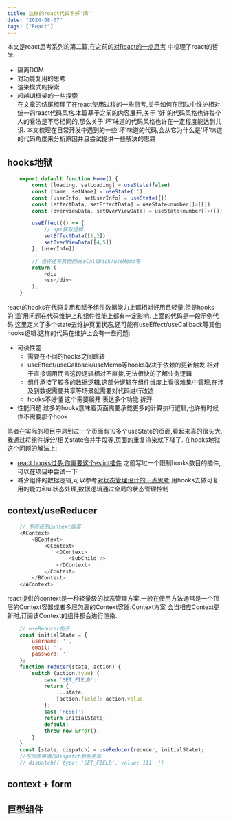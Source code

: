```yaml
---
title: 这样的react代码不好'闻'
date: "2024-08-07"
tags: ["React"]
---
```


本文是react思考系列的第二篇,在之前的[对React的一点思考](https://icantunderstand.github.io/blogNew/blog/react/thinkingInReact)
中梳理了react的哲学:
* 隔离DOM
* 对功能复用的思考
* 渲染模式的探索
* 超越UI框架的一些探索  
在文章的结尾梳理了在react使用过程的一些思考,关于如何在团队中维护相对统一的react代码风格.本篇基于之前的内容展开,关于
'好'的代码风格也许每个人的看法是不尽相同的,那么关于'坏'味道的代码风格也许在一定程度能达到共识.
本文梳理在日常开发中遇到的一些'坏'味道的代码,会从它为什么是'坏'味道的代码角度来分析原因并且尝试提供一些解决的思路

## hooks地狱
```javascript
    export default function Home() {
        const [loading, setLoading] = useState(false)
        const [name, setName] = useState('')
        const [userInfo, setUserInfo] = useState({})
        const [effectData, setEffectData] = useState<number[]>([])
        const [overviewData, setOverViewData] = useState<number[]>([])

        useEffect(() => {
            // api获取逻辑
            setEffectData([1,2])
            setOverViewData([4,5])
        }, [userInfo])

        // 也许还有其他的useCallback/useMemo等
        return (
            <div
            >ss</div>
        );
    }
```

react的hooks在代码复用和赋予组件数据能力上都相对好用且轻量,但是hooks的'滥'用问题在代码维护上和组件性能上都有一定影响.
上面的代码是一段示例代码,这里定义了多个state去维护页面状态,还可能有useEffect/useCallback等其他hooks逻辑.这样的代码在维护上会有一些问题:
* 可读性差 
    * 需要在不同的hooks之间跳转
    * useEffect/useCallback/useMemo等hooks取决于依赖的更新触发.相对于直接调用而言这段逻辑相对不直接,无法很快的了解业务逻辑
    * 组件承接了较多的数据逻辑,这部分逻辑在组件维度上看很难集中管理,在涉及到数据需要共享等场景就需要对代码进行改造
    * hooks不好懂 这个需要展开  表达多个功能  拆开
* 性能问题 过多的hooks意味着页面需要承载更多的计算执行逻辑,也许有时候你不需要那个hook  

笔者在实际的项目中遇到过一个页面有10多个useState的页面,看起来真的很头大.我通过将组件拆分/相关state合并手段等,页面的重复渲染就下降了.
在hooks地狱这个问题的解法上:
* [react hooks过多,你需要这个eslint插件](https://icantunderstand.github.io/blogNew/blog/frontEndTool/eslitPlugin) 之前写过一个限制hooks数目的插件,可以在项目中尝试一下
* 减少组件的数据逻辑,可以参考[对状态管理设计的一点思考](https://icantunderstand.github.io/blogNew/blog/react/store),用hooks去做可复用的能力和ui状态处理,数据逻辑通过全局的状态管理控制


## context/useReducer 

```javascript 
    // 多层级的context嵌套
    <AContext>
        <BContext>
            <CContext>
                <DContext>
                    <SubChild />
                </DContext>
            </Context>
        </BContext>           
    </AContext>
```
react提供的context是一种轻量级的状态管理方案,一般在使用方法通常是一个顶层的Context容器或者多层包裹的Context容器.Context方案
会当相应Context更新时,订阅该Context的组件都会进行渲染.


```javascript
    // useReducer例子
    const initialState = {
        username: '',
        email: '',
        password: ''
    };
    function reducer(state, action) {
        switch (action.type) {
            case 'SET_FIELD':
            return {
                ...state,
                [action.field]: action.value
            };
            case 'RESET':
            return initialState;
            default:
            throw new Error();
        }
    }
    const [state, dispatch] = useReducer(reducer, initialState);
    //在页面中通过dispatch触发更新
    // dispatch({ type: 'SET_FIELD', value: 111  })
```

## context + form


## 巨型组件


